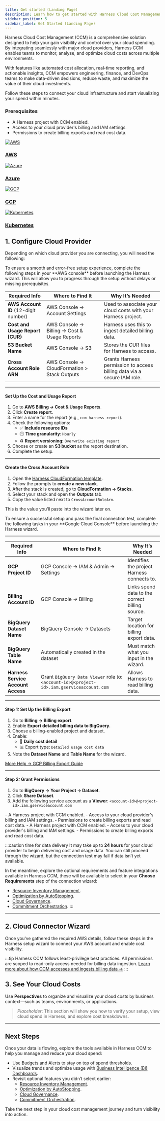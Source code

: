 ```yaml
---
title: Get started (Landing Page)
description: Learn how to get started with Harness Cloud Cost Management (CCM).
sidebar_position: 5
sidebar_label: Get Started (Landing Page)
---
```



Harness Cloud Cost Management (CCM) is a comprehensive solution designed to help your gain visibility and control over your cloud spending. By integrating seamlessly with major cloud providers, Harness CCM enables teams to monitor, analyse, and optimize cloud costs across multiple environments.

With features like automated cost allocation, real-time reporting, and actionable insights, CCM empowers engineering, finance, and DevOps teams to make data-driven decisions, reduce waste, and maximize the value of their cloud investments.

Follow these steps to connect your cloud infrastructure and start visualizing your spend within minutes.

### Prerequisites
- A Harness project with CCM enabled.
- Access to your cloud provider's billing and IAM settings.
- Permissions to create billing exports and read cost data.

<div className="cloud-providers">
  <div className="container padding--md">
    <div className="row">
      <div className="col col--3">
        <a className="card h-100" href="/docs/cloud-cost-management/get-started/landing/?cloud-provider=aws#1-configure-cloud-provider">
          <div className="card__body d-flex flex-column align-items-center justify-content-center text--center py-4">
            <img src="/provider-logos/aws-logo.svg" alt="AWS" style={{ width: '100px' }} />
            <h3 style={{ marginTop: '1rem' }}>AWS</h3>
          </div>
        </a>
      </div>
      <div className="col col--3">
        <a className="card h-100" href="/docs/cloud-cost-management/get-started/landing/?cloud-provider=azure#1-configure-cloud-provider">
          <div className="card__body d-flex flex-column align-items-center justify-content-center text--center py-4">
            <img src="/provider-logos/azure-logo.svg" alt="Azure" style={{ width: '100px' }} />
            <h3 style={{ marginTop: '1rem' }}>Azure</h3>
          </div>
        </a>
      </div>
      <div className="col col--3">
        <a className="card h-100" href="/docs/cloud-cost-management/get-started/landing/?cloud-provider=gcp#1-configure-cloud-provider">
          <div className="card__body d-flex flex-column align-items-center justify-content-center text--center py-4">
            <img src="/provider-logos/gcp-logo.svg" alt="GCP" style={{ width: '100px' }} />
            <h3 style={{ marginTop: '1rem' }}>GCP</h3>
          </div>
        </a>
      </div>
      <div className="col col--3">
        <a className="card h-100" href="/docs/cloud-cost-management/get-started/landing/?cloud-provider=kubernetes#1-configure-cloud-provider">
          <div className="card__body d-flex flex-column align-items-center justify-content-center text--center py-4">
            <img src="/provider-logos/kubernetes-logo.svg" alt="Kubernetes" style={{ width: '100px' }} />
            <h3 style={{ marginTop: '1rem' }}>Kubernetes</h3>
          </div>
        </a>
      </div>
    </div>
  </div>
</div>

## 1. Configure Cloud Provider
Depending on which cloud provider you are connecting, you will need the following:

<Tabs groupId="cloud-provider" queryString>
<TabItem value="aws" label="AWS">
To ensure a smooth and error-free setup experience, complete the following steps in your **AWS console** before launching the Harness wizard. This will allow you to progress through the setup without delays or missing prerequisites.

| Required Info                     | Where to Find It | Why It’s Needed |
|----------------------------------|------------------|-----------------|
| **AWS Account ID** (12-digit number) | AWS Console → Account Settings | Used to associate your cloud costs with your Harness project. |
| **Cost and Usage Report (CUR)**  | AWS Console → Billing → Cost & Usage Reports | Harness uses this to ingest detailed billing data. |
| **S3 Bucket Name**               | AWS Console → S3 | Stores the CUR files for Harness to access. |
| **Cross Account Role ARN**       | AWS Console → CloudFormation > Stack Outputs | Grants Harness permission to access billing data via a secure IAM role. |

---

#### **Set Up the Cost and Usage Report**
1. Go to **AWS Billing → Cost & Usage Reports**.
2. Click **Create report**.
3. Enter a name for the report (e.g., `ccm-harness-report`).
4. Check the following options:
   - ✅ **Include resource IDs**
   - 🕒 **Time granularity**: `Hourly`
   - ♻️ **Report versioning**: `Overwrite existing report`
5. Choose or create an **S3 bucket** as the report destination.
6. Complete the setup.

---

#### **Create the Cross Account Role**
1. Open the [Harness CloudFormation template](https://console.aws.amazon.com/cloudformation/home).
2. Follow the prompts to **create a new stack**.
3. After the stack is created, go to **CloudFormation → Stacks**.
4. Select your stack and open the **Outputs** tab.
5. Copy the value listed next to `CrossAccountRoleArn`.

This is the value you’ll paste into the wizard later on.

</TabItem>
<TabItem value="gcp" label="GCP">
To ensure a successful setup and pass the final connection test, complete the following tasks in your **Google Cloud Console** before launching the Harness wizard.

---

| Required Info                        | Where to Find It                               | Why It’s Needed |
|-------------------------------------|------------------------------------------------|-----------------|
| **GCP Project ID**                  | GCP Console → IAM & Admin → Settings           | Identifies the project Harness connects to. |
| **Billing Account ID**              | GCP Console → Billing                          | Links spend data to the correct billing source. |
| **BigQuery Dataset Name**          | BigQuery Console → Datasets                    | Target location for billing export data. |
| **BigQuery Table Name**            | Automatically created in the dataset           | Must match what you input in the wizard. |
| **Harness Service Account Access** | Grant `BigQuery Data Viewer` role to: `<account-id>@<project-id>.iam.gserviceaccount.com` | Allows Harness to read billing data. |

---

#### Step 1: Set Up the Billing Export

1. Go to **Billing → Billing export**.
2. Enable **Export detailed billing data to BigQuery**.
3. Choose a billing-enabled project and dataset.
4. Enable:
   - 📅 **Daily cost detail**
   - 📊 Export type: `Detailed usage cost data`
5. Note the **Dataset Name** and **Table Name** for the wizard.

[More Help → GCP Billing Export Guide](https://cloud.google.com/billing/docs/how-to/export-data-bigquery-setup)

---

#### **Step 2: Grant Permissions**
1. Go to **BigQuery → Your Project → Dataset**.
2. Click **Share Dataset**.
3. Add the following service account as a **Viewer**: `<account-id>@<project-id>.iam.gserviceaccount.com`
</TabItem>
<TabItem value="azure" label="Azure">
- A Harness project with CCM enabled.
- Access to your cloud provider's billing and IAM settings.
- Permissions to create billing exports and read cost data.
</TabItem>
<TabItem value="kubernetes" label="Kubernetes">
- A Harness project with CCM enabled.
- Access to your cloud provider's billing and IAM settings.
- Permissions to create billing exports and read cost data.
</TabItem>
</Tabs>

:::caution time for data delivery
It may take up to **24 hours** for your cloud provider to begin delivering cost and usage data. You can still proceed through the wizard, but the connection test may fail if data isn’t yet available.

In the meantime, explore the optional requirements and feature integrations available in Harness CCM, these will be available to select in your **Choose Requirements** step of the connection wizard:

  - [Resource Inventory Management](/docs/cloud-cost-management/use-ccm-cost-reporting/use-ccm-dashboards/view-aws-ec-2-inventory-cost-dashboard/).
  - [Optimization by AutoStopping](/docs/cloud-cost-management/use-ccm-cost-optimization/optimize-cloud-costs-with-intelligent-cloud-auto-stopping-rules/getting-started).
  - [Cloud Governance](/docs/cloud-cost-management/use-ccm-cost-governance/asset-governance/asset-governance).
  - [Commitment Orchestration](/docs/category/commitment-orchestrator).
:::

---

## 2. Cloud Connector Wizard
Once you've gathered the required AWS details, follow these steps in the Harness setup wizard to connect your AWS account and enable cost visibility.

<Tabs groupId="cloud-provider" queryString>
<TabItem value="aws" label="AWS">
<DocVideo src="https://app.tango.us/app/embed/f48937b7-996f-45f1-9fd9-b387d2570561?skipCover=false&defaultListView=false&skipBranding=false&makeViewOnly=true&hideAuthorAndDetails=true" title="Add AWS Cloud Cost Connector in Harness" />
</TabItem>
<TabItem value="gcp" label="GCP">
<DocVideo src="https://app.tango.us/app/embed/f48937b7-996f-45f1-9fd9-b387d2570561?skipCover=false&defaultListView=false&skipBranding=false&makeViewOnly=true&hideAuthorAndDetails=true" title="Add GCP Cloud Cost Connector in Harness" />
</TabItem>
<TabItem value="azure" label="Azure">
<DocVideo src="https://app.tango.us/app/embed/f48937b7-996f-45f1-9fd9-b387d2570561?skipCover=false&defaultListView=false&skipBranding=false&makeViewOnly=true&hideAuthorAndDetails=true" title="Add Azure Cloud Cost Connector in Harness" />
</TabItem>
<TabItem value="kubernetes" label="Kubernetes">
<DocVideo src="https://app.tango.us/app/embed/f48937b7-996f-45f1-9fd9-b387d2570561?skipCover=false&defaultListView=false&skipBranding=false&makeViewOnly=true&hideAuthorAndDetails=true" title="Add Kubernetes Cloud Cost Connector in Harness" />
</TabItem>
</Tabs>

:::tip
Harness CCM follows least-privilege best practices. All permissions are scoped to read-only access needed for billing data ingestion.
[Learn more about how CCM accesses and ingests billing data →](/docs/cloud-cost-management/get-started/onboarding-guide/external-data-ingestion/)
:::

## 3. See Your Cloud Costs
Use **Perspectives** to organize and visualize your cloud costs by business context—such as teams, environments, or applications.
> _Placeholder_: This section will show you how to verify your setup, view cloud spend in Harness, and explore cost breakdowns.

---

## Next Steps
Once your data is flowing, explore the tools available in Harness CCM to help you manage and reduce your cloud spend:

- Use [Budgets and Alerts](/docs/cloud-cost-management/use-ccm-cost-governance/ccm-budgets/create-a-budget) to stay on top of spend thresholds.
- Visualize trends and optimize usage with [Business Intelligence (BI) Dashboards](/docs/cloud-cost-management/use-ccm-cost-reporting/use-ccm-dashboards/access-ccm-dashboards).
- Revisit optional features you didn’t select earlier:
  - [Resource Inventory Management](/docs/cloud-cost-management/use-ccm-cost-reporting/use-ccm-dashboards/view-aws-ec-2-inventory-cost-dashboard/).
  - [Optimization by AutoStopping](/docs/cloud-cost-management/use-ccm-cost-optimization/optimize-cloud-costs-with-intelligent-cloud-auto-stopping-rules/getting-started).
  - [Cloud Governance](/docs/cloud-cost-management/use-ccm-cost-governance/asset-governance/asset-governance).
  - [Commitment Orchestration](/docs/category/commitment-orchestrator).

Take the next step in your cloud cost management journey and turn visibility into action.